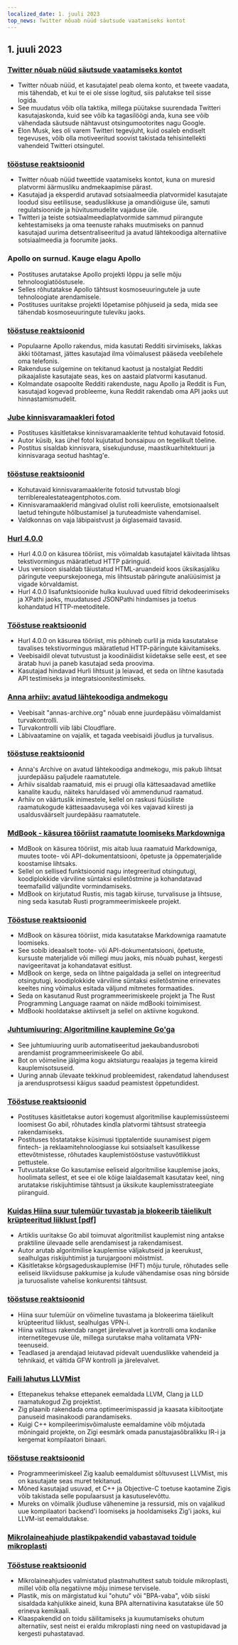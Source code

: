 ```yaml
---
localized_date: 1. juuli 2023
top_news: Twitter nõuab nüüd säutsude vaatamiseks kontot
---
```


## 1. juuli 2023

### [Twitter nõuab nüüd säutsude vaatamiseks kontot](https://techcrunch.com/2023/06/30/twitter-now-requires-an-account-to-view-tweets/)

- Twitter nõuab nüüd, et kasutajatel peab olema konto, et tweete vaadata, mis tähendab, et kui te ei ole sisse logitud, siis palutakse teil sisse logida.
- See muudatus võib olla taktika, millega püütakse suurendada Twitteri kasutajaskonda, kuid see võib ka tagasilöögi anda, kuna see võib vähendada säutsude nähtavust otsingumootorites nagu Google.
- Elon Musk, kes oli varem Twitteri tegevjuht, kuid osaleb endiselt tegevuses, võib olla motiveeritud soovist takistada tehisintellekti vahendeid Twitteri otsingutel.

### [tööstuse reaktsioonid](http://news.ycombinator.com/item?id=36540957)

- Twitter nõuab nüüd tweettide vaatamiseks kontot, kuna on muresid platvormi äärmusliku andmekaapimise pärast.
- Kasutajad ja eksperdid arutavad sotsiaalmeedia platvormidel kasutajate loodud sisu eetilisuse, seaduslikkuse ja omandiõiguse üle, samuti regulatsioonide ja hüvitusmudelite vajaduse üle.
- Twitteri ja teiste sotsiaalmeediaplatvormide sammud piirangute kehtestamiseks ja oma teenuste rahaks muutmiseks on pannud kasutajad uurima detsentraliseeritud ja avatud lähtekoodiga alternatiive sotsiaalmeedia ja foorumite jaoks.

### Apollo on surnud. Kauge elagu Apollo

- Postituses arutatakse Apollo projekti lõppu ja selle mõju tehnoloogiatööstusele.
- Selles rõhutatakse Apollo tähtsust kosmoseuuringutele ja uute tehnoloogiate arendamisele.
- Postituses uuritakse projekti lõpetamise põhjuseid ja seda, mida see tähendab kosmoseuuringute tuleviku jaoks.

### [tööstuse reaktsioonid](http://news.ycombinator.com/item?id=36543894)

- Populaarne Apollo rakendus, mida kasutati Redditi sirvimiseks, lakkas äkki töötamast, jättes kasutajad ilma võimalusest pääseda veebilehele oma telefonis.
- Rakenduse sulgemine on tekitanud kaotust ja nostalgiat Redditi pikaajaliste kasutajate seas, kes on aastaid platvormi kasutanud.
- Kolmandate osapoolte Redditi rakenduste, nagu Apollo ja Reddit is Fun, kasutajad kogevad probleeme, kuna Reddit rakendab oma API jaoks uut hinnastamismudelit.

### [Jube kinnisvaramaakleri fotod](https://terriblerealestateagentphotos.com)

- Postituses käsitletakse kinnisvaramaaklerite tehtud kohutavaid fotosid.
- Autor küsib, kas ühel fotol kujutatud bonsaipuu on tegelikult tõeline.
- Postitus sisaldab kinnisvara, sisekujunduse, maastikuarhitektuuri ja kinnisvaraga seotud hashtag'e.

### [tööstuse reaktsioonid](http://news.ycombinator.com/item?id=36533193)

- Kohutavaid kinnisvaramaaklerite fotosid tutvustab blogi terriblerealestateagentphotos.com.
- Kinnisvaramaaklerid mängivad olulist rolli keeruliste, emotsionaalselt laetud tehingute hõlbustamisel ja turuteadmiste vahendamisel.
- Valdkonnas on vaja läbipaistvust ja õiglasemaid tavasid.

### [Hurl 4.0.0](https://hurl.dev/blog/2023/06/30/announcing-hurl-4.0.0.html)

- Hurl 4.0.0 on käsurea tööriist, mis võimaldab kasutajatel käivitada lihtsas tekstivormingus määratletud HTTP päringuid.
- Uus versioon sisaldab täiustatud HTML-aruandeid koos üksikasjaliku päringute veepurskejoonega, mis lihtsustab päringute analüüsimist ja vigade kõrvaldamist.
- Hurl 4.0.0 lisafunktsioonide hulka kuuluvad uued filtrid dekodeerimiseks ja XPathi jaoks, muudatused JSONPathi hindamises ja toetus kohandatud HTTP-meetoditele.

### [Tööstuse reaktsioonid](http://news.ycombinator.com/item?id=36539144)

- Hurl 4.0.0 on käsurea tööriist, mis põhineb curlil ja mida kasutatakse tavalises tekstivormingus määratletud HTTP-päringute käivitamiseks.
- Veebisaidil olevat tutvustust ja koodinäidist kiidetakse selle eest, et see äratab huvi ja paneb kasutajad seda proovima.
- Kasutajad hindavad Hurli lihtsust ja leiavad, et seda on lihtne kasutada API testimiseks ja integratsioonitestimiseks.

### [Anna arhiiv: avatud lähtekoodiga andmekogu](https://annas-archive.org/)

- Veebisait "annas-archive.org" nõuab enne juurdepääsu võimaldamist turvakontrolli.
- Turvakontrolli viib läbi Cloudflare.
- Läbivaatamine on vajalik, et tagada veebisaidi jõudlus ja turvalisus.

### [tööstuse reaktsioonid](http://news.ycombinator.com/item?id=36530662)

- Anna's Archive on avatud lähtekoodiga andmekogu, mis pakub lihtsat juurdepääsu paljudele raamatutele.
- Arhiiv sisaldab raamatuid, mis ei pruugi olla kättesaadavad ametlike kanalite kaudu, näiteks haruldased või ammendunud raamatud.
- Arhiiv on väärtuslik inimestele, kellel on raskusi füüsiliste raamatukogude kättesaadavusega või kes vajavad kiiresti ja usaldusväärselt juurdepääsu raamatutele.

### [MdBook - käsurea tööriist raamatute loomiseks Markdowniga](https://rust-lang.github.io/mdBook/)

- MdBook on käsurea tööriist, mis aitab luua raamatuid Markdowniga, muutes toote- või API-dokumentatsiooni, õpetuste ja õppematerjalide koostamise lihtsaks.
- Sellel on sellised funktsioonid nagu integreeritud otsingutugi, koodiplokkide värviline süntaksi esiletõstmine ja kohandatavad teemafailid väljundite vormindamiseks.
- MdBook on kirjutatud Rustis, mis tagab kiiruse, turvalisuse ja lihtsuse, ning seda kasutab Rusti programmeerimiskeele projekt.

### [Tööstuse reaktsioonid](http://news.ycombinator.com/item?id=36528984)

- MdBook on käsurea tööriist, mida kasutatakse Markdowniga raamatute loomiseks.
- See sobib ideaalselt toote- või API-dokumentatsiooni, õpetuste, kursuste materjalide või millegi muu jaoks, mis nõuab puhast, kergesti navigeeritavat ja kohandatavat esitlust.
- MdBook on kerge, seda on lihtne paigaldada ja sellel on integreeritud otsingutugi, koodiplokkide värviline süntaksi esiletõstmine erinevates keeltes ning võimalus esitada väljund mitmetes formaatides.
- Seda on kasutanud Rust programmeerimiskeele projekt ja The Rust Programming Language raamat on näide mdBooki toimimisest.
- MdBooki hooldatakse aktiivselt ja sellel on aktiivne kogukond.

### [Juhtumiuuring: Algoritmiline kauplemine Go'ga](https://polygon.io/blog/case-study-algorithmict-trading-with-go/)

- See juhtumiuuring uurib automatiseeritud jaekaubandusroboti arendamist programmeerimiskeele Go abil.
- Bot on võimeline jälgima kogu aktsiaturgu reaalajas ja tegema kiireid kauplemisotsuseid.
- Uuring annab ülevaate tekkinud probleemidest, rakendatud lahendusest ja arendusprotsessi käigus saadud peamistest õppetundidest.

### [Tööstuse reaktsioonid](http://news.ycombinator.com/item?id=36539235)

- Postituses käsitletakse autori kogemust algoritmilise kauplemissüsteemi loomisest Go abil, rõhutades kindla platvormi tähtsust strateegia rakendamiseks.
- Postituses tõstatatakse küsimusi tipptalentide suunamisest pigem fintech- ja reklaamitehnoloogiasse kui sotsiaalselt kasulikesse ettevõtmistesse, rõhutades kauplemistööstuse vastuvõtlikkust pettustele.
- Tutvustatakse Go kasutamise eeliseid algoritmilise kauplemise jaoks, hoolimata sellest, et see ei ole kõige laialdasemalt kasutatav keel, ning arutatakse riskijuhtimise tähtsust ja üksikute kauplemisstrateegiate piiranguid.

### [Kuidas Hiina suur tulemüür tuvastab ja blokeerib täielikult krüpteeritud liiklust [pdf]](https://gfw.report/publications/usenixsecurity23/data/paper/paper.pdf)

- Artiklis uuritakse Go abil toimuvat algoritmilist kauplemist ning antakse praktiline ülevaade selle arendamisest ja rakendamisest.
- Autor arutab algoritmilise kauplemise väljakutseid ja keerukust, sealhulgas riskijuhtimist ja turujargooni mõistmist.
- Käsitletakse kõrgsageduskauplemise (HFT) mõju turule, rõhutades selle eeliseid likviidsuse pakkumise ja kulude vähendamise osas ning börside ja turuosaliste vahelise konkurentsi tähtsust.

### [tööstuse reaktsioonid](http://news.ycombinator.com/item?id=36531485)

- Hiina suur tulemüür on võimeline tuvastama ja blokeerima täielikult krüpteeritud liiklust, sealhulgas VPN-i.
- Hiina valitsus rakendab ranget järelevalvet ja kontrolli oma kodanike internetitegevuse üle, millega surutakse maha volitamata VPN-teenuseid.
- Teadlased ja arendajad leiutavad pidevalt uuenduslikke vahendeid ja tehnikaid, et vältida GFW kontrolli ja järelevalvet.

### [Faili lahutus LLVMist](https://github.com/ziglang/zig/issues/16270)

- Ettepanekus tehakse ettepanek eemaldada LLVM, Clang ja LLD raamatukogud Zig projektist.
- Zig plaanib rakendada oma optimeerimispassid ja kaasata kiibitootjate panuseid masinakoodi parandamiseks.
- Kuigi C++ kompileerimisvõimaluste eemaldamine võib mõjutada mõningaid projekte, on Zigi eesmärk omada panustajasõbralikku IR-i ja kergemat kompilaatori binaari.

### [tööstuse reaktsioonid](http://news.ycombinator.com/item?id=36529456)

- Programmeerimiskeel Zig kaalub eemaldumist sõltuvusest LLVMist, mis on kasutajate seas muret tekitanud.
- Mõned kasutajad usuvad, et C++ ja Objective-C toetuse kaotamine Zigis võib takistada selle populaarsust ja kasutuselevõttu.
- Mureks on võimalik jõudluse vähenemine ja ressursid, mis on vajalikud uue kompilaatori backend'i loomiseks ja hooldamiseks Zig'i jaoks, kui LLVM-ist eemaldutakse.

### [Mikrolaineahjude plastikpakendid vabastavad toidule mikroplasti](https://pubs.acs.org/doi/10.1021/acs.est.3c01942)

### [Tööstuse reaktsioonid](http://news.ycombinator.com/item?id=36532812)

- Mikrolaineahjudes valmistatud plastmahutitest satub toidule mikroplasti, millel võib olla negatiivne mõju inimese tervisele.
- Plastik, mis on märgistatud kui "ohutu" või "BPA-vaba", võib siiski sisaldada kahjulikke aineid, kuna BPA alternatiivina kasutatakse üle 50 erineva kemikaali.
- Klaaspakendid on toidu säilitamiseks ja kuumutamiseks ohutum alternatiiv, sest neist ei eraldu mikroplasti ning need on vastupidavad ja kergesti puhastatavad.
